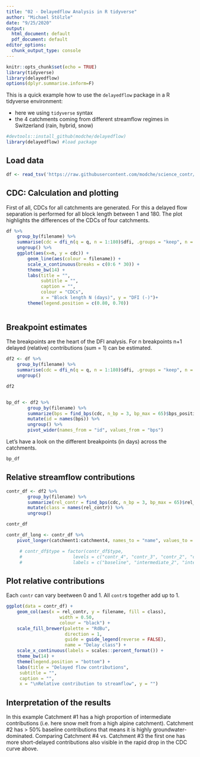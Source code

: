```yaml
---
title: "02 - Delayedflow Analysis in R tidyverse"
author: "Michael Stölzle"
date: "9/25/2020"
output:
  html_document: default
  pdf_document: default
editor_options:
  chunk_output_type: console
---
```


```r
knitr::opts_chunk$set(echo = TRUE)
library(tidyverse)
library(delayedflow)
options(dplyr.summarise.inform=F)
```

This is a quick example how to use the `delayedflow` package in a R tidyverse environment:

-   here we using `tidyverse` syntax
-   the 4 catchments coming from different streamflow regimes in Switzerland (rain, hybrid, snow)

```r
#devtools::install_github(modche/delayedflow)
library(delayedflow) #load package
```

## Load data

```r
df <- read_tsv('https://raw.githubusercontent.com/modche/science_contr/master/4ezg.txt', col_types = cols())
```

## CDC: Calculation and plotting

First of all, CDCs for all catchments are generated. For this a delayed flow separation is performed for all block length between 1 and 180. The plot highlights the differences of the CDCs of four catchments.

```r
df %>% 
	group_by(filename) %>% 
	summarise(cdc = dfi_n(q = q, n = 1:180)$dfi, .groups = "keep", n = 0:180 ) %>% 
	ungroup() %>% 
	ggplot(aes(x=n, y = cdc)) +
		geom_line(aes(colour = filename)) +
		scale_x_continuous(breaks = c(0:6 * 30)) +
		theme_bw(14) +
		labs(title = "",
		     subtitle = "",
		     caption = "", 
			 colour = "CDCs",
		     x = "Block length N (days)", y = "DFI (-)")+
		theme(legend.position = c(0.80, 0.70))
	 
```

## Breakpoint estimates

The breakpoints are the heart of the DFI analysis. For n breakpoints n+1 delayed (relative) contributions (sum = 1) can be estimated.

```r
df2 <- df %>% 
	group_by(filename) %>% 
	summarise(cdc = dfi_n(q = q, n = 1:180)$dfi, .groups = "keep", n = 0:180 ) %>% 
	ungroup()

df2


bp_df <- df2 %>% 
		group_by(filename) %>% 
		summarize(bps = find_bps(cdc, n_bp = 3, bp_max = 65)$bps_position) %>% 
		mutate(id = names(bps)) %>% 
		ungroup() %>% 
		pivot_wider(names_from = "id", values_from = "bps")
```

Let's have a look on the different breakpoints (in days) across the catchments.

```r
bp_df
```


## Relative streamflow contributions

```r
contr_df <- df2 %>% 
		group_by(filename) %>% 
		summarize(rel_contr = find_bps(cdc, n_bp = 3, bp_max = 65)$rel_contr) %>% 
		mutate(class = names(rel_contr)) %>% 
		ungroup()

contr_df
```

```r
contr_df_long <- contr_df %>% 
	pivot_longer(catchment1:catchment4, names_to = "name", values_to = "rel_contr")

	 # contr_df$type = factor(contr_df$type, 
	 # 					 levels = c("contr_4", "contr_3", "contr_2", "contr_1"),
	 # 					 labels = c("baseline", "intermediate_2", "intermediate_1", "short"))
```

## Plot relative contributions

Each `contr` can vary beetween 0 and 1. All `contr`s together add up to 1.

```r
ggplot(data = contr_df) + 
	geom_col(aes(x = rel_contr, y = filename, fill = class), 
					width = 0.50, 
					colour = "black") +
	scale_fill_brewer(palette = "RdBu", 
					  direction = 1, 
					  guide = guide_legend(reverse = FALSE),
					  name = "Delay class") +
	scale_x_continuous(labels = scales::percent_format()) +
	theme_bw(14) +
	theme(legend.position = "bottom") +
	labs(title = "Delayed flow contributions",
     subtitle = "",
     caption = "", 
     x = "\nRelative contribution to streamflow", y = "")
```

## Interpretation of the results

In this example Catchment \#1 has a high proportion of intermediate contributions (i.e. here snow melt from a high alpine catchment). Catchment \#2 has \> 50% baseline contributions that means it is highly groundwater-dominated. Comparing Catchment \#4 vs. Catchment \#3 the first one has more short-delayed contributions also visible in the rapid drop in the CDC curve above.
